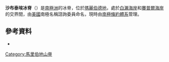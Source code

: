 {{Coord|80|30|S|140|0|W|display=title}}

'''沙布泰埃冰脊'''（{{lang-en|Shabtaie Ice Ridge}}）是[[南極洲|南極洲]]的冰脊，位於[[瑪麗伯德地|瑪麗伯德地]]，處於[[白瀨海岸|白瀨海岸]]和[[賽普爾海岸|賽普爾海岸]]的交界間，由[[美國|美國]]南極名稱諮詢委員命名，現時由[[南極條約體系|南極條約體系]]管理。

==參考資料==
*{{usgs-gazetteer}}

{{DEFAULTSORT:Shabtaie Ice Ridge}}
[[Category:馬里伯地山脊|Category:馬里伯地山脊]]


{{MarieByrdLand-geo-stub}}